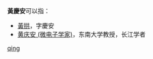 '''黃慶安'''可以指：
* [[黃拱|黃拱]]，字慶安
* [[黄庆安_(微电子学家)|黄庆安 (微电子学家)]]，东南大学教授，长江学者

{{disambig}}

[[Category:三字黄姓人名消歧义|qing]]
